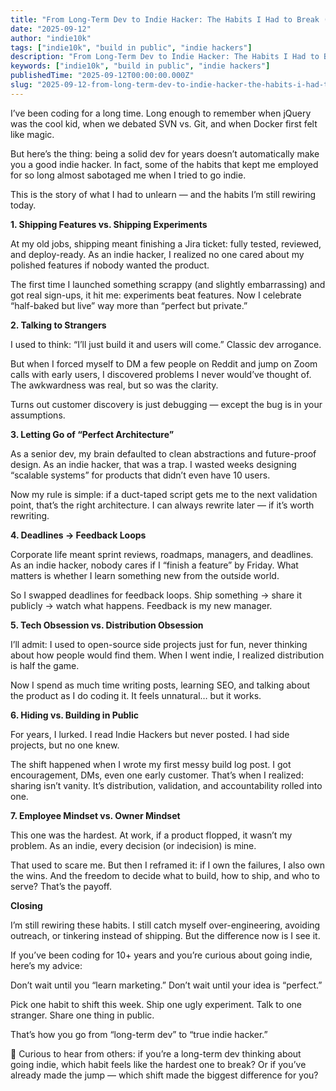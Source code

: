 ```yaml
---
title: "From Long-Term Dev to Indie Hacker: The Habits I Had to Break (and Build)"
date: "2025-09-12"
author: "indie10k"
tags: ["indie10k", "build in public", "indie hackers"]
description: "From Long-Term Dev to Indie Hacker: The Habits I Had to Break (and Build)"
keywords: ["indie10k", "build in public", "indie hackers"]
publishedTime: "2025-09-12T00:00:00.000Z"
slug: "2025-09-12-from-long-term-dev-to-indie-hacker-the-habits-i-had-to-break-and-build-dNdJLgAWiPyegcSMkUPf"
---
```


I’ve been coding for a long time. Long enough to remember when jQuery was the cool kid, when we debated SVN vs. Git, and when Docker first felt like magic.

But here’s the thing: being a solid dev for years doesn’t automatically make you a good indie hacker. In fact, some of the habits that kept me employed for so long almost sabotaged me when I tried to go indie.

This is the story of what I had to unlearn — and the habits I’m still rewiring today.

**1. Shipping Features vs. Shipping Experiments**

At my old jobs, shipping meant finishing a Jira ticket: fully tested, reviewed, and deploy-ready. As an indie hacker, I realized no one cared about my polished features if nobody wanted the product.

The first time I launched something scrappy (and slightly embarrassing) and got real sign-ups, it hit me: experiments beat features. Now I celebrate “half-baked but live” way more than “perfect but private.”

**2. Talking to Strangers**

I used to think: “I’ll just build it and users will come.” Classic dev arrogance.

But when I forced myself to DM a few people on Reddit and jump on Zoom calls with early users, I discovered problems I never would’ve thought of. The awkwardness was real, but so was the clarity.

Turns out customer discovery is just debugging — except the bug is in your assumptions.

**3. Letting Go of “Perfect Architecture”**

As a senior dev, my brain defaulted to clean abstractions and future-proof design. As an indie hacker, that was a trap. I wasted weeks designing “scalable systems” for products that didn’t even have 10 users.

Now my rule is simple: if a duct-taped script gets me to the next validation point, that’s the right architecture. I can always rewrite later — if it’s worth rewriting.

**4. Deadlines → Feedback Loops**

Corporate life meant sprint reviews, roadmaps, managers, and deadlines. As an indie hacker, nobody cares if I “finish a feature” by Friday. What matters is whether I learn something new from the outside world.

So I swapped deadlines for feedback loops. Ship something → share it publicly → watch what happens. Feedback is my new manager.

**5. Tech Obsession vs. Distribution Obsession**

I’ll admit: I used to open-source side projects just for fun, never thinking about how people would find them. When I went indie, I realized distribution is half the game.

Now I spend as much time writing posts, learning SEO, and talking about the product as I do coding it. It feels unnatural… but it works.

**6. Hiding vs. Building in Public**

For years, I lurked. I read Indie Hackers but never posted. I had side projects, but no one knew.

The shift happened when I wrote my first messy build log post. I got encouragement, DMs, even one early customer. That’s when I realized: sharing isn’t vanity. It’s distribution, validation, and accountability rolled into one.

**7. Employee Mindset vs. Owner Mindset**

This one was the hardest. At work, if a product flopped, it wasn’t my problem. As an indie, every decision (or indecision) is mine.

That used to scare me. But then I reframed it: if I own the failures, I also own the wins. And the freedom to decide what to build, how to ship, and who to serve? That’s the payoff.

**Closing**

I’m still rewiring these habits. I still catch myself over-engineering, avoiding outreach, or tinkering instead of shipping. But the difference now is I see it.

If you’ve been coding for 10+ years and you’re curious about going indie, here’s my advice:

Don’t wait until you “learn marketing.” Don’t wait until your idea is “perfect.”

Pick one habit to shift this week. Ship one ugly experiment. Talk to one stranger. Share one thing in public.

That’s how you go from “long-term dev” to “true indie hacker.”

💬 Curious to hear from others: if you’re a long-term dev thinking about going indie, which habit feels like the hardest one to break? Or if you’ve already made the jump — which shift made the biggest difference for you?